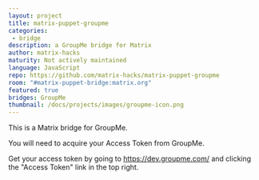 ```yaml
---
layout: project
title: matrix-puppet-groupme
categories: 
 - bridge
description: a GroupMe bridge for Matrix
author: matrix-hacks
maturity: Not actively maintained
language: JavaScript
repo: https://github.com/matrix-hacks/matrix-puppet-groupme
room: "#matrix-puppet-bridge:matrix.org"
featured: true
bridges: GroupMe
thumbnail: /docs/projects/images/groupme-icon.png
---
```


This is a Matrix bridge for GroupMe.

You will need to acquire your Access Token from GroupMe.

Get your access token by going to https://dev.groupme.com/ and clicking the "Access Token" link in the top right.
